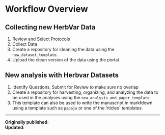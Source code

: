 # Workflow Overview {#sec-workflow}

## Collecting new HerbVar Data

1. Review and Select Protocols
2. Collect Data
3. Create a repository for cleaning the data using the `new_dataset_template`.
4. Upload the clean version of the data using the portal

## New analysis with Herbvar Datasets

1. Identify Questions, Submit for Review to make sure no overlap
2. Create a repository for harvesting, organizing, and analyzing the data to be used in the analyses using the `new_analysis_and_paper_template`.
3. This template can also be used to write the manuscript in markfdown using a template such as `papaja` or one of the 'rticles` templates.

----
**Originally published: **  
**Updated: ** 